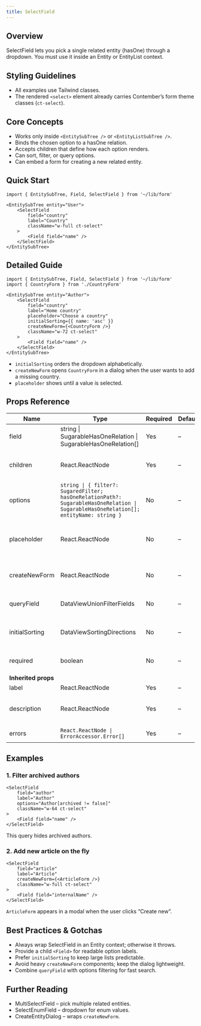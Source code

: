 ```yaml
---
title: SelectField
---
```


<!-- Edited by human: false -->
<!-- Examples count: 18 -->
<!-- Source examples: 3 -->
<!-- Playground examples: 5 -->
<!-- External examples: 10 -->
<!-- Import examples: 8 -->

## Overview
SelectField lets you pick a single related entity (hasOne) through a dropdown.
You must use it inside an Entity or EntityList context.

## Styling Guidelines
* All examples use Tailwind classes.
* The rendered `<select>` element already carries Contember’s form theme classes (`ct-select`).

## Core Concepts
* Works only inside `<EntitySubTree />` or `<EntityListSubTree />`.
* Binds the chosen option to a hasOne relation.
* Accepts children that define how each option renders.
* Can sort, filter, or query options.
* Can embed a form for creating a new related entity.

## Quick Start
```tsx
import { EntitySubTree, Field, SelectField } from '~/lib/form'

<EntitySubTree entity="User">
	<SelectField
		field="country"
		label="Country"
		className="w-full ct-select"
	>
		<Field field="name" />
	</SelectField>
</EntitySubTree>
```

## Detailed Guide
```tsx
import { EntitySubTree, Field, SelectField } from '~/lib/form'
import { CountryForm } from './CountryForm'

<EntitySubTree entity="Author">
	<SelectField
		field="country"
		label="Home country"
		placeholder="Choose a country"
		initialSorting={{ name: 'asc' }}
		createNewForm={<CountryForm />}
		className="w-72 ct-select"
	>
		<Field field="name" />
	</SelectField>
</EntitySubTree>
```
* `initialSorting` orders the dropdown alphabetically.
* `createNewForm` opens `CountryForm` in a dialog when the user wants to add a missing country.
* `placeholder` shows until a value is selected.

## Props Reference
| Name | Type | Required | Default | Description |
| ---- | ---- | -------- | ------- | ----------- |
| field | string &#124; SugarableHasOneRelation &#124; SugarableHasOneRelation[] | Yes | – | The relation field to bind. |
| children | React.ReactNode | Yes | – | Option label renderer or extra content. |
| options | `string \| { filter?: SugaredFilter; hasOneRelationPath?: SugarableHasOneRelation \| SugarableHasOneRelation[]; entityName: string }` | No | – | Entity list definition or shorthand filter. |
| placeholder | React.ReactNode | No | – | Custom placeholder when no value is chosen. |
| createNewForm | React.ReactNode | No | – | Dialog content for creating a new entity. |
| queryField | DataViewUnionFilterFields | No | – | Field used for full-text querying. |
| initialSorting | DataViewSortingDirections | No | – | Initial sorting for the option list. |
| required | boolean | No | – | Enforces a non-empty value. |
| **Inherited props** | | | | |
| label | React.ReactNode | Yes | – | Field label. |
| description | React.ReactNode | Yes | – | Help text shown under the field. |
| errors | `React.ReactNode \| ErrorAccessor.Error[]` | Yes | – | Validation errors list. |

## Examples
### 1. Filter archived authors
```tsx
<SelectField
	field="author"
	label="Author"
	options="Author[archived != false]"
	className="w-64 ct-select"
>
	<Field field="name" />
</SelectField>
```
This query hides archived authors.

### 2. Add new article on the fly
```tsx
<SelectField
	field="article"
	label="Article"
	createNewForm={<ArticleForm />}
	className="w-full ct-select"
>
	<Field field="internalName" />
</SelectField>
```
`ArticleForm` appears in a modal when the user clicks “Create new”.

## Best Practices & Gotchas
* Always wrap SelectField in an Entity context; otherwise it throws.
* Provide a child `<Field>` for readable option labels.
* Prefer `initialSorting` to keep large lists predictable.
* Avoid heavy `createNewForm` components; keep the dialog lightweight.
* Combine `queryField` with options filtering for fast search.

## Further Reading
* MultiSelectField – pick multiple related entities.
* SelectEnumField – dropdown for enum values.
* CreateEntityDialog – wraps `createNewForm`.

<!-- End of Generated Documentation -->
